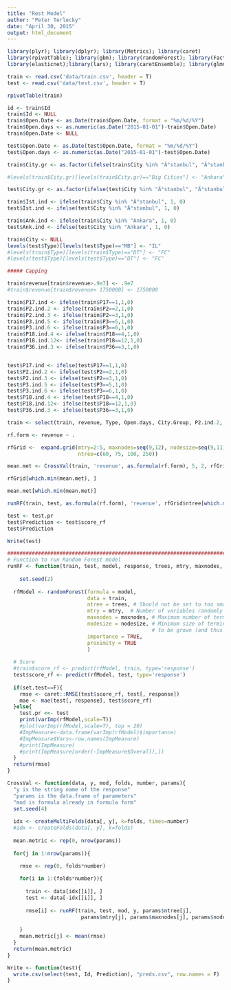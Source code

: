 ```yaml
---
title: "Rest Model"
author: "Peter Terlecky"
date: "April 30, 2015"
output: html_document
---
```

```r
library(plyr); library(dplyr); library(Metrics); library(caret)
library(rpivotTable); library(gbm); library(randomForest); library(FactoMineR)
library(elasticnet);library(lars); library(caretEnsemble); library(glmnet)
```

```r
train <- read.csv('data/train.csv', header = T)
test <- read.csv('data/test.csv', header = T)
```

```r
rpivotTable(train)
```


```r
id <- train$Id
train$Id <- NULL
train$Open.Date <- as.Date(train$Open.Date, format = "%m/%d/%Y")
train$Open.days <- as.numeric(as.Date("2015-01-01")-train$Open.Date)
train$Open.Date <- NULL

test$Open.Date <- as.Date(test$Open.Date, format = "%m/%d/%Y")
test$Open.days <- as.numeric(as.Date("2015-01-01")-test$Open.Date)

train$City.gr <- as.factor(ifelse(train$City %in% "Ä°stanbul", "Ä°stanbul", ifelse(train$City %in% "Ankara", "Ankara", as.character(train$City.Group))))

#levels(train$City.gr)[levels(train$City.gr)=="Big Cities"] <- "Ankara"

test$City.gr <- as.factor(ifelse(test$City %in% "Ä°stanbul", "Ä°stanbul", ifelse(test$City %in% "Ankara", "Ankara", as.character(test$City.Group))))

train$Ist.ind <- ifelse(train$City %in% "Ä°stanbul", 1, 0)
test$Ist.ind <- ifelse(test$City %in% "Ä°stanbul", 1, 0)

train$Ank.ind <- ifelse(train$City %in% "Ankara", 1, 0)
test$Ank.ind <- ifelse(test$City %in% "Ankara", 1, 0)

train$City <- NULL
levels(test$Type)[levels(test$Type)=="MB"] <- "IL"
#levels(train$Type)[levels(train$Type)=="DT"] <- "FC"
#levels(test$Type)[levels(test$Type)=="DT"] <- "FC"

##### Capping

train$revenue[train$revenue>.9e7] <- .9e7
#train$revenue[train$revenue< 1750000] <- 1750000

```

```r

train$P17.ind <- ifelse(train$P17==1,1,0)
train$P2.ind.2 <- ifelse(train$P2==2,1,0)
train$P2.ind.3 <- ifelse(train$P2==3,1,0)
train$P3.ind.5 <- ifelse(train$P3==5,1,0)
train$P3.ind.6 <- ifelse(train$P3==6,1,0)
train$P18.ind.4 <- ifelse(train$P18==4,1,0)
train$P18.ind.12<- ifelse(train$P18==12,1,0)
train$P36.ind.3 <- ifelse(train$P36==3,1,0)


test$P17.ind <- ifelse(test$P17==1,1,0)
test$P2.ind.2 <- ifelse(test$P2==2,1,0)
test$P2.ind.3 <- ifelse(test$P2==3,1,0)
test$P3.ind.5 <- ifelse(test$P3==5,1,0)
test$P3.ind.6 <- ifelse(test$P3==6,1,0)
test$P18.ind.4 <- ifelse(test$P18==4,1,0)
test$P18.ind.12<- ifelse(test$P18==12,1,0)
test$P36.ind.3 <- ifelse(test$P36==3,1,0)

```


```r

train <- select(train, revenue, Type, Open.days, City.Group, P2.ind.2, P2.ind.3, P17.ind, P18.ind.4, P18.ind.12, P36.ind.3, P36, P2, P17, P18, Ank.ind)

rf.form <- revenue ~ .

```

```r
rfGrid <-  expand.grid(mtry=2:5, maxnodes=seq(9,12), nodesize=seq(9,11), 
                       ntree=c(60, 75, 100, 250))

```

```r
mean.met <- CrossVal(train, 'revenue', as.formula(rf.form), 5, 2, rfGrid)

rfGrid[which.min(mean.met), ]

mean.met[which.min(mean.met)]

runRF(train, test, as.formula(rf.form), 'revenue', rfGrid$ntree[which.min(mean.met)],  rfGrid$mtry[which.min(mean.met)],rfGrid$maxnodes[which.min(mean.met)],rfGrid$nodesize[which.min(mean.met)], set.test=T)

test <- test.pr
test$Prediction <- test$score_rf
test$Prediction

Write(test)
```

```r
############################################################################################################
# Function to run Random Forest model
runRF <- function(train, test, model, response, trees, mtry, maxnodes, nodesize, set.test=F){
  
    set.seed(2)
  
  rfModel <- randomForest(formula = model,
                          data = train,
                          ntree = trees, # Should not be set to too small to ensure that every input row gets predicted at least a few times
                          mtry = mtry,  # Number of variables randomly sampled as candidates at each split
                          maxnodes = maxnodes, # Maximum number of terminal nodes trees can have. If not given, trees are grown to the maximum possible (subject to limits by nodesize)
                          nodesize = nodesize, # Minimum size of terminal nodes. Setting this number larger causes smaller trees
                                               # to be grown (and thus take less time).Default=1 (for classification); Default=5 (for regression)
                          importance = TRUE,
                          proximity = TRUE
                          )
  
  # Score
  #train$score_rf <- predict(rfModel, train, type='response')
  test$score_rf <- predict(rfModel, test, type='response')
  
  if(set.test==F){
    rmse <- caret::RMSE(test$score_rf, test[, response])
    mae <- mae(test[, response], test$score_rf)
  }else{
    test.pr <<- test
    print(varImp(rfModel,scale=T))
    #plot(varImp(rfModel,scale=T), top = 20)
    #ImpMeasure<-data.frame(varImp(rfModel)$importance)
    #ImpMeasure$Vars<-row.names(ImpMeasure)
    #print(ImpMeasure)
    #print(ImpMeasure[order(-ImpMeasure$Overall),])
  }
  return(rmse)
}

```

```r

CrossVal <- function(data, y, mod, folds, number, params){
  "y is the string name of the response"
  "params is the data.frame of parameters"
  "mod is formula already in formula form"
  set.seed(4)
  
  idx <- createMultiFolds(data[, y], k=folds, times=number)
  #idx <- createFolds(data[, y], k=folds)
  
  mean.metric <- rep(0, nrow(params))
  
  for(j in 1:nrow(params)){
    
    rmse <- rep(0, folds*number)

    for(i in 1:(folds*number)){
    
      train <- data[idx[[i]], ]
      test <- data[-idx[[i]], ]
    
      rmse[i] <- runRF(train, test, mod, y, params$ntree[j],
                        params$mtry[j], params$maxnodes[j], params$nodesize[j])
    
    }
    mean.metric[j] <- mean(rmse)
  }
  return(mean.metric)
}
```



```r
Write <- function(test){
  write.csv(select(test, Id, Prediction), "preds.csv", row.names = F)
}
```
